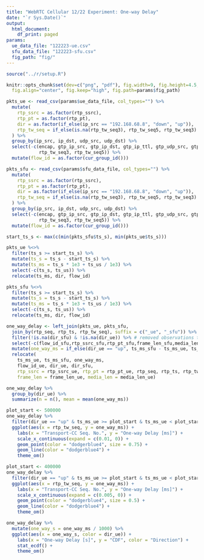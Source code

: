 ```yaml
---
title: "WebRTC Cellular 12/22 Experiment: One-way Delay"
date: "`r Sys.Date()`"
output:
  html_document:
    df_print: paged
params:
  ue_data_file: "122223-ue.csv"
  sfu_data_file: "122223-sfu.csv"
  fig_path: "fig/"
---
```


```R
source("../r/setup.R")

knitr::opts_chunk$set(dev=c("png", "pdf"), fig.width=9, fig.height=4.5,
  fig.align="center", fig.keep="high", fig.path=params$fig_path) 
```

```r
pkts_ue <- read_csv(params$ue_data_file, col_types="") %>%
  mutate(
    rtp_ssrc = as.factor(rtp_ssrc),
    rtp_pt = as.factor(rtp_pt),
    dir = as.factor(if_else(ip_src == "192.168.68.8", "down", "up")),
    rtp_tw_seq = if_else(is.na(rtp_tw_seq3), rtp_tw_seq5, rtp_tw_seq3)
  ) %>%
  group_by(ip_src, ip_dst, udp_src, udp_dst) %>%
  select(-c(encap, gtp_ip_src, gtp_ip_dst, gtp_ip_ttl, gtp_udp_src, gtp_udp_dst, ip_ttl,
            rtp_tw_seq3, rtp_tw_seq5)) %>%
  mutate(flow_id = as.factor(cur_group_id()))

pkts_sfu <- read_csv(params$sfu_data_file, col_types="") %>%
  mutate(
    rtp_ssrc = as.factor(rtp_ssrc),
    rtp_pt = as.factor(rtp_pt),
    dir = as.factor(if_else(ip_src == "192.168.68.8", "down", "up")),
    rtp_tw_seq = if_else(is.na(rtp_tw_seq3), rtp_tw_seq5, rtp_tw_seq3)
  ) %>%
  group_by(ip_src, ip_dst, udp_src, udp_dst) %>%
  select(-c(encap, gtp_ip_src, gtp_ip_dst, gtp_ip_ttl, gtp_udp_src, gtp_udp_dst, ip_ttl,
            rtp_tw_seq3, rtp_tw_seq5)) %>%
  mutate(flow_id = as.factor(cur_group_id()))

start_ts_s <- max(c(min(pkts_sfu$ts_s), min(pkts_ue$ts_s)))

pkts_ue %<>%
  filter(ts_s >= start_ts_s) %>%
  mutate(ts_s = ts_s - start_ts_s) %>%
  mutate(ts_ms = ts_s * 1e3 + ts_us / 1e3) %>%
  select(-c(ts_s, ts_us)) %>%
  relocate(ts_ms, dir, flow_id)

pkts_sfu %<>%
  filter(ts_s >= start_ts_s) %>%
  mutate(ts_s = ts_s - start_ts_s) %>%
  mutate(ts_ms = ts_s * 1e3 + ts_us / 1e3) %>%
  select(-c(ts_s, ts_us)) %>%
  relocate(ts_ms, dir, flow_id)

one_way_delay <- left_join(pkts_ue, pkts_sfu,
  join_by(rtp_seq, rtp_ts, rtp_tw_seq), suffix = c("_ue", "_sfu")) %>%
  filter(!is.na(dir_sfu) & !is.na(dir_ue)) %>% # removed observations that did not get joined
  select(-c(flow_id_sfu,rtp_ssrc_sfu,rtp_pt_sfu,frame_len_sfu,media_len_sfu)) %>%
  mutate(one_way_ms = if_else(dir_ue == "up", ts_ms_sfu - ts_ms_ue, ts_ms_ue - ts_ms_sfu)) %>%
  relocate(
    ts_ms_ue, ts_ms_sfu, one_way_ms,
    flow_id_ue, dir_ue, dir_sfu,
    rtp_ssrc = rtp_ssrc_ue, rtp_pt = rtp_pt_ue, rtp_seq, rtp_ts, rtp_tw_seq,
    frame_len = frame_len_ue, media_len = media_len_ue)
```

```r
one_way_delay %>%
  group_by(dir_ue) %>%
  summarize(n = n(), mean = mean(one_way_ms))
```

```r
plot_start <- 500000
one_way_delay %>%
  filter(dir_ue == "up" & ts_ms_ue >= plot_start & ts_ms_ue < plot_start + 1500) %>%
  ggplot(aes(x = rtp_tw_seq, y = one_way_ms)) +
    labs(x = "Transport-CC Seq. No.", y = "One-way Delay [ms]") +
    scale_x_continuous(expand = c(0.01, 0)) +
    geom_point(color = "dodgerblue4", size = 0.75) +
    geom_line(color = "dodgerblue4") +
    theme_om()
```

```r
plot_start <- 400000
one_way_delay %>%
  filter(dir_ue == "up" & ts_ms_ue >= plot_start & ts_ms_ue < plot_start + 120000) %>%
  ggplot(aes(x = rtp_tw_seq, y = one_way_ms)) +
    labs(x = "Transport-CC Seq. No.", y = "One-way Delay [ms]") +
    scale_x_continuous(expand = c(0.005, 0)) +
    geom_point(color = "dodgerblue4", size = 0.5) +
    geom_line(color = "dodgerblue4") +
    theme_om()
```


```r
one_way_delay %>%
  mutate(one_way_s = one_way_ms / 1000) %>%
  ggplot(aes(x = one_way_s, color = dir_ue)) +
    labs(x = "One-way Delay [s]", y = "CDF", color = "Direction") +
    stat_ecdf() +
    theme_om()
```

